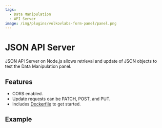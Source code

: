 ```yaml
---
tags:
  - Data Manipulation
  - API Server
image: /img/plugins/volkovlabs-form-panel/panel.png
---
```



# JSON API Server

JSON API Server on Node.js allows retrieval and update of JSON objects to test the Data Manipulation panel.

## Features

- CORS enabled.
- Update requests can be PATCH, POST, and PUT.
- Includes [Dockerfile](https://github.com/VolkovLabs/volkovlabs-form-panel/blob/main/server-json/Dockerfile) to get started.

## Example

<Code
  url="https://github.com/VolkovLabs/volkovlabs-form-panel/blob/main/server-json/server.ts"
  language="js"
/>
